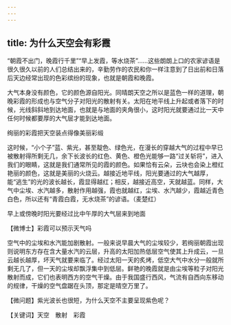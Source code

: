 ```yaml
---
---
---
```

title: 为什么天空会有彩霞
---




“朝霞不出门，晚霞行千里”“早上发霞，等水烧茶”……这些朗朗上口的农家谚语是很久很久以前的人们总结出来的，辛勤劳作的农民和你一样注意到了日出前和日落后天边经常出现的色彩缤纷的现象，也就是朝霞和晚霞。

大气本身没有颜色，它的颜色源自阳光。同晴朗天空之所以是蓝色一样的道理，朝晚彩霞的形成也与空气分子对阳光的散射有关。太阳在地平线上升起或者落下的时候，光线斜斜地到达地面，也就是与地面的夹角很小，这时阳光就要通过比一天中任何时候都要厚的大气层才能到达地面。

绚丽的彩霞把天空装点得像美丽彩缎



这时候，“小个子”蓝、紫光，甚至靛色、绿色光，在漫长的穿越大气的过程中早已被散射得所剩无几，余下长波长的红色、黄色、橙色光能够一路“过关斩将”，进入我们的眼睛，这就是我们通常所见的霞的颜色。如果恰有云朵，云块也会染上橙红艳丽的颜色，这就是美丽的火烧云。越接近地平线，阳光要通过的大气越厚，能“逃生”的光的波长越长，霞显得越红；相反，越接近高空，天就越蓝。同样，大气中尘埃、水汽越多，散射作用越强，霞也就越红，尘埃、水汽越少，霞越近青色白色，所以还有“青霞白霞，无水烧茶”的谚语。（麦楚红）

早上或傍晚时阳光要经过比中午厚的大气层来到地面





【微博士】彩霞可以预示天气吗

空气中的尘埃和水汽能加剧散射。一般来说早晨大气的尘埃较少，若绚丽朝霞出现则说明东方存在含大量水汽的云层，升高的太阳加热低层空气使其上升成云，一旦云越长越厚，坏天气就要来临了。经过太阳一天的炙烤，低空大气中水分一般就所剩无几了，但一天的尘埃却飘浮集中到低层。鲜艳的晚霞就是由尘埃等粒子对阳光散射而成，它们也表明西方的空气干燥。由于我国盛行西风，气流有自西向东移动的规律，干燥的空气盘踞在头顶，那定是晴空万里了。

【微问题】紫光波长也很短，为什么天空不主要呈现紫色呢？

【关键词】天空　散射　彩霞